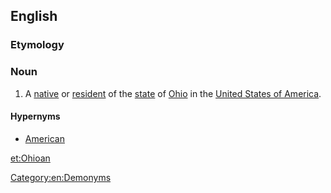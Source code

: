 ==English==

===Etymology===
{{suffix|Ohio|an|lang=en}}

===Noun===
{{en-noun|Ohioans}}

# {{label|en|US}} A [[native]] or [[resident]] of the [[state]] of [[Ohio]] in the [[United States of America]].

====Hypernyms====
* [[American]]

[[Category:en:Demonyms]]

[[et:Ohioan]]